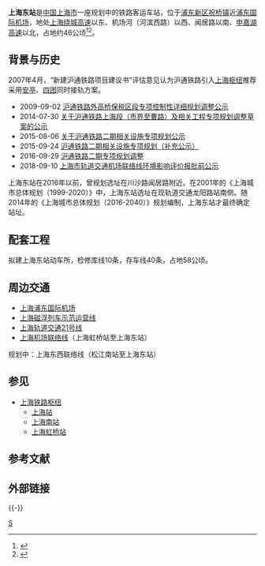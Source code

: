 {{SH Future infrastructure}}
{{prose|time=2017-06-10}}
{{expand|time=2016-10-23}}
{{About|规划中的上海东客站|1987年以前的上海东站|上海站}}
{{Infobox China railway station
|车站名称 = 上海东站
| 图片 = 
| 图片介绍 = 
|车站拼音 = Shanghai Dong
| 英文名称 = Shanghaidong Railway Station
| 车站代码 = 
| 电报码 =
| 拼音码 = 
| 车站功能 = 客运站
| 车站位置 = [[上海市|上海市]][[浦东新区|浦东新区]]
| 坐标 = 
| 归属 = [[上海局集团|上海局集团]]
| 线路 = [[沪通铁路|沪通铁路]]、[[沿江高速铁路|沿江高速铁路]]
| 车站等级 = 
| 月台数目 = 14
| 岛式站台 = 
| 侧式站台 = 
| 站台面 = 
| 股道数目 = 30
| 到发线 = 
| 机走线 = 
|站线配置图 = 
}}

'''上海东站'''是[[中国|中国]][[上海市|上海市]]一座规划中的铁路客运车站，位于[[浦东新区|浦东新区]][[祝桥镇|祝桥镇]]近[[浦东国际机场|浦东国际机场]]，地处[[上海绕城高速公路|上海绕城高速]]以东、机场河（河滨西路）以西、闻居路以南、[[申嘉湖高速公路|申嘉湖高速]]以北，占地约46公顷<ref name="新建上海至南通铁路太仓至四团段工程环境影响报告书（上海市段）（报批前公示版）">{{citation| author =中铁第四勘察设计院集团有限公司| title =新建上海至南通铁路太仓至四团段工程环境影响报告书（上海市段）（报批前公示版）| publisher =| date =2016-11| accessdate =2016-11-12| language =zh| url =http://www.envir.gov.cn/docs/2016/20161107526.pdf| deadurl =yes| archiveurl =https://web.archive.org/web/20161112143643/http://www.envir.gov.cn/docs/2016/20161107526.pdf| archivedate =2016-11-12}}</ref><ref name="沪通铁路二期专项规划调整公示">{{cite web | author =  | title = 沪通铁路二期专项规划调整公示 | publisher = 上海市规划和国土资源管理局 | date = 2016-09-29 | accessdate = 2016-10-23 | language = zh | url = http://ghzyj.sh.gov.cn/hdpt/gzcy/sj/201609/t20160929_695334.html | archive-url = https://web.archive.org/web/20161016043340/http://shgtj.gov.cn/hdpt/gzcy/sj/201609/t20160929_695334.html | archive-date = 2016-10-16 | dead-url = no }}</ref>。

== 背景与历史 ==
2007年4月，“新建沪通铁路项目建议书”评估意见认为沪通铁路引入[[上海枢纽|上海枢纽]]推荐采用[[安亭|安亭]]、[[四团|四团]]同时接轨方案。

* 2009-09-02 [http://ghzyj.sh.gov.cn/hdpt/gzcy/sj/200909/t20090902_311056.html 沪通铁路外高桥保税区段专项控制性详细规划调整公示] {{Wayback|url=http://ghzyj.sh.gov.cn/hdpt/gzcy/sj/200909/t20090902_311056.html |date=20200522214639 }}
* 2014-07-30 [http://ghzyj.sh.gov.cn/hdpt/gzcy/sj/201407/t20140730_632911.html 关于沪通铁路上海段（市界至曹路）及相关工程专项规划调整草案的公示] {{Wayback|url=http://ghzyj.sh.gov.cn/hdpt/gzcy/sj/201407/t20140730_632911.html |date=20200522214709 }}
* 2015-08-06 [http://ghzyj.sh.gov.cn/hdpt/gzcy/sj/201508/t20150806_662171.html 关于沪通铁路二期相关设施专项规划公示] {{Wayback|url=http://ghzyj.sh.gov.cn/hdpt/gzcy/sj/201508/t20150806_662171.html |date=20200522214649 }}
* 2015-09-24 [http://ghzyj.sh.gov.cn/hdpt/gzcy/sj/201509/t20150924_666443.html 沪通铁路二期相关设施专项规划（补充公示）] {{Wayback|url=http://ghzyj.sh.gov.cn/hdpt/gzcy/sj/201509/t20150924_666443.html |date=20200522214715 }}
* 2016-09-29 [http://ghzyj.sh.gov.cn/hdpt/gzcy/sj/201609/t20160929_695334.html 沪通铁路二期专项规划调整]{{Wayback|url=http://ghzyj.sh.gov.cn/hdpt/gzcy/sj/201609/t20160929_695334.html |date=20161016043340 }}
* 2018-09-10 [http://www.envir.gov.cn/docs/2018/20180910582.htm 上海市轨道交通机场联络线环境影响评价报批前公示]{{Wayback|url=http://www.envir.gov.cn/docs/2018/20180910582.htm |date=20180914203536 }} 

上海东站在2016年以前，曾规划选址在川沙路闻居路附近。在2001年的《上海城市总体规划（1999-2020）》中，上海东站选址在现轨道交通龙阳路站南侧。随2014年的《上海城市总体规划（2016-2040）》规划编制，上海东站才最终确定站址。

== 配套工程 ==
拟建上海东站动车所，检修库线10条，存车线40条，占地58公顷。

== 周边交通 ==
* [[上海浦东国际机场|上海浦东国际机场]]
* [[上海磁浮列车示范运营线|上海磁浮列车示范运营线]]
* [[上海轨道交通21号线|上海轨道交通21号线]]
* [[上海机场联络线|上海机场联络线]]（上海虹桥站至上海东站）
规划中：上海东西联络线（松江南站至上海东站）
== 参见 ==
* [[上海铁路枢纽|上海铁路枢纽]]
** [[上海站|上海站]]
** [[上海南站|上海南站]]
** [[上海虹橋站|上海虹桥站]]
== 参考文献 ==
{{Reflist}}
== 外部链接 ==
{{Portal box|中华人民共和国|上海|铁路|中国建筑}} 
{{-}}
{{上海铁路车站}}
{{沪通铁路}}

[[Category:浦东新区铁路车站|S]]